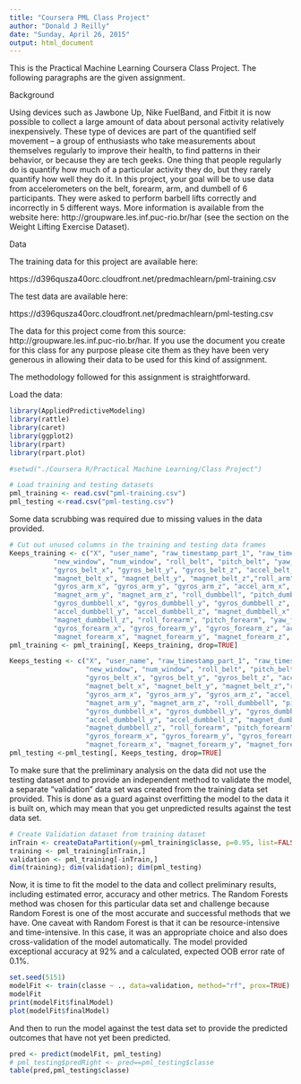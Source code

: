 ```yaml
---
title: "Coursera PML Class Project"
author: "Donald J Reilly"
date: "Sunday, April 26, 2015"
output: html_document
---
```


This is the Practical Machine Learning Coursera Class Project.  The following paragraphs are the given assignment.

Background

Using devices such as Jawbone Up, Nike FuelBand, and Fitbit it is now possible to collect a large amount of data about personal activity relatively inexpensively. These type of devices are part of the quantified self movement – a group of enthusiasts who take measurements about themselves regularly to improve their health, to find patterns in their behavior, or because they are tech geeks. One thing that people regularly do is quantify how much of a particular activity they do, but they rarely quantify how well they do it. In this project, your goal will be to use data from accelerometers on the belt, forearm, arm, and dumbell of 6 participants. They were asked to perform barbell lifts correctly and incorrectly in 5 different ways. More information is available from the website here: http://groupware.les.inf.puc-rio.br/har (see the section on the Weight Lifting Exercise Dataset). 


Data 

The training data for this project are available here: 

https://d396qusza40orc.cloudfront.net/predmachlearn/pml-training.csv

The test data are available here: 

https://d396qusza40orc.cloudfront.net/predmachlearn/pml-testing.csv

The data for this project come from this source: http://groupware.les.inf.puc-rio.br/har. If you use the document you create for this class for any purpose please cite them as they have been very generous in allowing their data to be used for this kind of assignment. 

The methodology followed for this assignment is straightforward. 

Load the data:

```r
library(AppliedPredictiveModeling)
library(rattle)
library(caret)
library(ggplot2)
library(rpart)
library(rpart.plot)

#setwd("./Coursera R/Practical Machine Learning/Class Project")

# Load training and testing datasets
pml_training <- read.csv("pml-training.csv")
pml_testing <-read.csv("pml-testing.csv")
```

Some data scrubbing was required due to missing values in the data provided.

```r
# Cut out unused columns in the training and testing data frames
Keeps_training <- c("X", "user_name", "raw_timestamp_part_1", "raw_timestamp_part_2",
           "new_window", "num_window", "roll_belt", "pitch_belt", "yaw_belt", "total_accel_belt", 
           "gyros_belt_x", "gyros_belt_y", "gyros_belt_z", "accel_belt_x", "accel_belt_y", "accel_belt_z",
           "magnet_belt_x", "magnet_belt_y", "magnet_belt_z","roll_arm", "pitch_arm", "yaw_arm", "total_accel_arm", 
           "gyros_arm_x", "gyros_arm_y", "gyros_arm_z", "accel_arm_x", "accel_arm_y", "accel_arm_z", "magnet_arm_x", 
           "magnet_arm_y", "magnet_arm_z", "roll_dumbbell", "pitch_dumbbell", "yaw_dumbbell", "total_accel_dumbbell",
           "gyros_dumbbell_x", "gyros_dumbbell_y", "gyros_dumbbell_z", "accel_dumbbell_x",
           "accel_dumbbell_y", "accel_dumbbell_z", "magnet_dumbbell_x", "magnet_dumbbell_y",
           "magnet_dumbbell_z", "roll_forearm", "pitch_forearm", "yaw_forearm", "total_accel_forearm",
           "gyros_forearm_x", "gyros_forearm_y", "gyros_forearm_z", "accel_forearm_x", "accel_forearm_y", "accel_forearm_z",
           "magnet_forearm_x", "magnet_forearm_y", "magnet_forearm_z", "classe")
pml_training <- pml_training[, Keeps_training, drop=TRUE]

Keeps_testing <- c("X", "user_name", "raw_timestamp_part_1", "raw_timestamp_part_2",
                   "new_window", "num_window", "roll_belt", "pitch_belt", "yaw_belt", "total_accel_belt", 
                   "gyros_belt_x", "gyros_belt_y", "gyros_belt_z", "accel_belt_x", "accel_belt_y", "accel_belt_z",
                   "magnet_belt_x", "magnet_belt_y", "magnet_belt_z","roll_arm", "pitch_arm", "yaw_arm", "total_accel_arm", 
                   "gyros_arm_x", "gyros_arm_y", "gyros_arm_z", "accel_arm_x", "accel_arm_y", "accel_arm_z", "magnet_arm_x", 
                   "magnet_arm_y", "magnet_arm_z", "roll_dumbbell", "pitch_dumbbell", "yaw_dumbbell", "total_accel_dumbbell",
                   "gyros_dumbbell_x", "gyros_dumbbell_y", "gyros_dumbbell_z", "accel_dumbbell_x",
                   "accel_dumbbell_y", "accel_dumbbell_z", "magnet_dumbbell_x", "magnet_dumbbell_y",
                   "magnet_dumbbell_z", "roll_forearm", "pitch_forearm", "yaw_forearm", "total_accel_forearm",
                   "gyros_forearm_x", "gyros_forearm_y", "gyros_forearm_z", "accel_forearm_x", "accel_forearm_y", "accel_forearm_z",
                   "magnet_forearm_x", "magnet_forearm_y", "magnet_forearm_z", "problem_id")
pml_testing <-pml_testing[, Keeps_testing, drop=TRUE]
```

To make sure that the preliminary analysis on the data did not use the testing dataset and to provide an independent method to validate the model, a separate "validation" data set was created from the training data set provided. This is done as a guard against overfitting the model to the data it is built on, which may mean that you get unpredicted results against the test data set.



``` r
# Create Validation dataset from training dataset
inTrain <- createDataPartition(y=pml_training$classe, p=0.95, list=FALSE)
training <- pml_training[inTrain,]
validation <- pml_training[-inTrain,]
dim(training); dim(validation); dim(pml_testing)
```

Now, it is time to fit the model to the data and collect preliminary results, including estimated error, accuracy and other metrics. The Random Forests method was chosen for this particular data set and challenge because Random Forest is one of the most accurate and successful methods that we have. One caveat with Random Forest is that it can be resource-intensive and time-intensive. In this case, it was an appropriate choice and also does cross-validation of the model automatically. The model provided exceptional accuracy at 92% and a calculated, expected OOB error rate of 0.1%. 


```r
set.seed(5151)
modelFit <- train(classe ~ ., data=validation, method="rf", prox=TRUE) 
modelFit
print(modelFit$finalModel)
plot(modelFit$finalModel)
```

And then to run the model against the test data set to provide the predicted outcomes that have not yet been predicted.

```r
pred <- predict(modelFit, pml_testing)
# pml_testing$predRight <- pred==pml_testing$classe
table(pred,pml_testing$classe)
```
